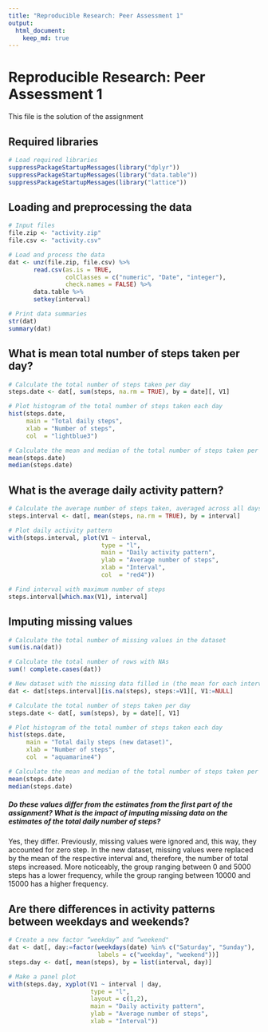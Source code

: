 ```yaml
---
title: "Reproducible Research: Peer Assessment 1"
output: 
  html_document:
    keep_md: true
---
```



# Reproducible Research: Peer Assessment 1
This file is the solution of the assignment


## Required libraries
```r
# Load required libraries
suppressPackageStartupMessages(library("dplyr"))
suppressPackageStartupMessages(library("data.table"))
suppressPackageStartupMessages(library("lattice"))
```

## Loading and preprocessing the data
```r
# Input files
file.zip <- "activity.zip"
file.csv <- "activity.csv"

# Load and process the data
dat <- unz(file.zip, file.csv) %>%
       read.csv(as.is = TRUE,
                colClasses = c("numeric", "Date", "integer"),
                check.names = FALSE) %>%
       data.table %>%
       setkey(interval)

# Print data summaries
str(dat)
summary(dat)
```


## What is mean total number of steps taken per day?
```r
# Calculate the total number of steps taken per day
steps.date <- dat[, sum(steps, na.rm = TRUE), by = date][, V1]

# Plot histogram of the total number of steps taken each day
hist(steps.date,
     main = "Total daily steps",
     xlab = "Number of steps",
     col  = "lightblue3")

# Calculate the mean and median of the total number of steps taken per day
mean(steps.date)
median(steps.date)
```


## What is the average daily activity pattern?
```r
# Calculate the average number of steps taken, averaged across all days
steps.interval <- dat[, mean(steps, na.rm = TRUE), by = interval]

# Plot daily activity pattern
with(steps.interval, plot(V1 ~ interval,
                          type = "l",
                          main = "Daily activity pattern",
                          ylab = "Average number of steps",
                          xlab = "Interval",
                          col  = "red4"))

# Find interval with maximum number of steps
steps.interval[which.max(V1), interval]
```


## Imputing missing values
```r
# Calculate the total number of missing values in the dataset
sum(is.na(dat))

# Calculate the total number of rows with NAs
sum(! complete.cases(dat))

# New dataset with the missing data filled in (the mean for each interval)
dat <- dat[steps.interval][is.na(steps), steps:=V1][, V1:=NULL]

# Calculate the total number of steps taken per day
steps.date <- dat[, sum(steps), by = date][, V1]

# Plot histogram of the total number of steps taken each day
hist(steps.date,
     main = "Total daily steps (new dataset)",
     xlab = "Number of steps",
     col  = "aquamarine4")

# Calculate the mean and median of the total number of steps taken per day
mean(steps.date)
median(steps.date)
```

##### Do these values differ from the estimates from the first part of the assignment? What is the impact of imputing missing data on the estimates of the total daily number of steps?
Yes, they differ. 
Previously, missing values were ignored and, this way, they accounted for zero step. In the new dataset, missing values were replaced by the mean of the respective interval and, therefore, the number of total steps increased. More noticeably, the group ranging between 0 and 5000 steps has a lower frequency, while the group ranging between 10000 and 15000 has a higher frequency.

## Are there differences in activity patterns between weekdays and weekends?
```r
# Create a new factor “weekday” and “weekend"
dat <- dat[, day:=factor(weekdays(date) %in% c("Saturday", "Sunday"),
                         labels = c("weekday", "weekend"))]
steps.day <- dat[, mean(steps), by = list(interval, day)]

# Make a panel plot
with(steps.day, xyplot(V1 ~ interval | day,
                       type = "l",
                       layout = c(1,2),
                       main = "Daily activity pattern",
                       ylab = "Average number of steps",
                       xlab = "Interval"))
```



